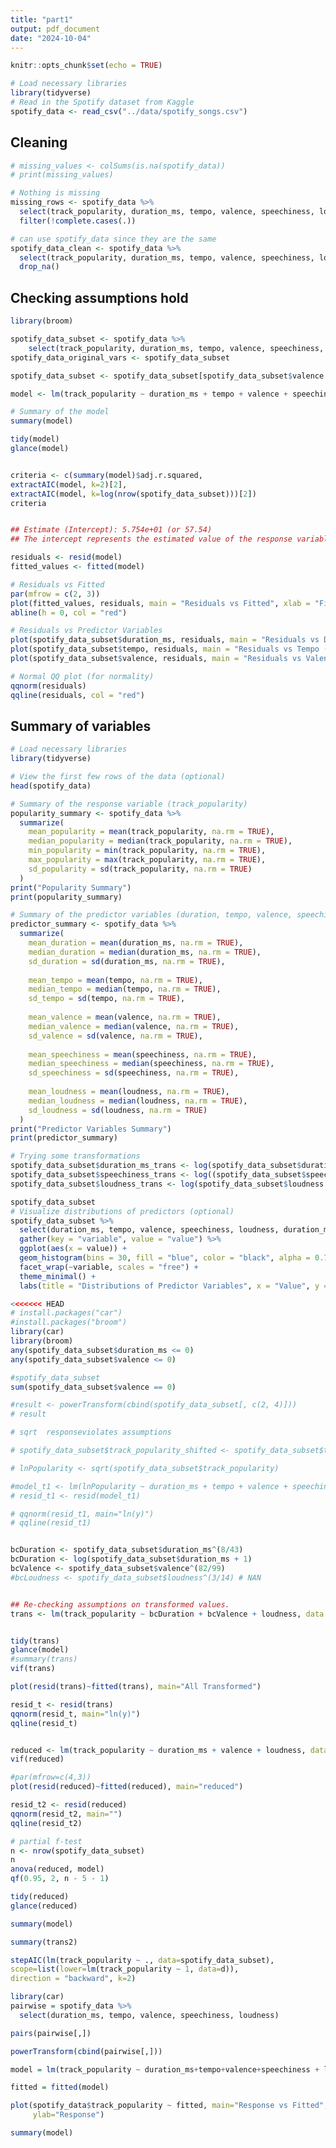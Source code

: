 ```yaml
---
title: "part1"
output: pdf_document
date: "2024-10-04"
---
```


```r
knitr::opts_chunk$set(echo = TRUE)
```

```r
# Load necessary libraries
library(tidyverse)
# Read in the Spotify dataset from Kaggle
spotify_data <- read_csv("../data/spotify_songs.csv")

```

## Cleaning

```r
# missing_values <- colSums(is.na(spotify_data))
# print(missing_values)

# Nothing is missing
missing_rows <- spotify_data %>%
  select(track_popularity, duration_ms, tempo, valence, speechiness, loudness) %>%
  filter(!complete.cases(.))

# can use spotify_data since they are the same
spotify_data_clean <- spotify_data %>%
  select(track_popularity, duration_ms, tempo, valence, speechiness, loudness) %>%
  drop_na()
```

## Checking assumptions hold
```r
library(broom)

spotify_data_subset <- spotify_data %>%
    select(track_popularity, duration_ms, tempo, valence, speechiness, loudness)
spotify_data_original_vars <- spotify_data_subset

spotify_data_subset <- spotify_data_subset[spotify_data_subset$valence != 0, ]

model <- lm(track_popularity ~ duration_ms + tempo + valence + speechiness + loudness, data = spotify_data_subset)

# Summary of the model
summary(model)

tidy(model)
glance(model)


criteria <- c(summary(model)$adj.r.squared,
extractAIC(model, k=2)[2],
extractAIC(model, k=log(nrow(spotify_data_subset)))[2])
criteria


## Estimate (Intercept): 5.754e+01 (or 57.54)
## The intercept represents the estimated value of the response variable, track_popularity, when all predictor variables (duration, tempo, valence, speechiness, loudness) are equal to zero.

```
```r
residuals <- resid(model)
fitted_values <- fitted(model)

# Residuals vs Fitted
par(mfrow = c(2, 3))
plot(fitted_values, residuals, main = "Residuals vs Fitted", xlab = "Fitted values", ylab = "Residuals")
abline(h = 0, col = "red")

# Residuals vs Predictor Variables
plot(spotify_data_subset$duration_ms, residuals, main = "Residuals vs Duration (ms)", xlab = "Duration (ms)", ylab = "Residuals")
plot(spotify_data_subset$tempo, residuals, main = "Residuals vs Tempo (BPM)", xlab = "Tempo (BPM)", ylab = "Residuals")
plot(spotify_data_subset$valence, residuals, main = "Residuals vs Valence", xlab = "Valence", ylab = "Residuals")

# Normal QQ plot (for normality)
qqnorm(residuals)
qqline(residuals, col = "red")
```
## Summary of variables

```r
# Load necessary libraries
library(tidyverse)

# View the first few rows of the data (optional)
head(spotify_data)

# Summary of the response variable (track_popularity)
popularity_summary <- spotify_data %>%
  summarize(
    mean_popularity = mean(track_popularity, na.rm = TRUE),
    median_popularity = median(track_popularity, na.rm = TRUE),
    min_popularity = min(track_popularity, na.rm = TRUE),
    max_popularity = max(track_popularity, na.rm = TRUE),
    sd_popularity = sd(track_popularity, na.rm = TRUE)
  )
print("Popularity Summary")
print(popularity_summary)

# Summary of the predictor variables (duration, tempo, valence, speechiness, loudness)
predictor_summary <- spotify_data %>%
  summarize(
    mean_duration = mean(duration_ms, na.rm = TRUE),
    median_duration = median(duration_ms, na.rm = TRUE),
    sd_duration = sd(duration_ms, na.rm = TRUE),
    
    mean_tempo = mean(tempo, na.rm = TRUE),
    median_tempo = median(tempo, na.rm = TRUE),
    sd_tempo = sd(tempo, na.rm = TRUE),
    
    mean_valence = mean(valence, na.rm = TRUE),
    median_valence = median(valence, na.rm = TRUE),
    sd_valence = sd(valence, na.rm = TRUE),
    
    mean_speechiness = mean(speechiness, na.rm = TRUE),
    median_speechiness = median(speechiness, na.rm = TRUE),
    sd_speechiness = sd(speechiness, na.rm = TRUE),
    
    mean_loudness = mean(loudness, na.rm = TRUE),
    median_loudness = median(loudness, na.rm = TRUE),
    sd_loudness = sd(loudness, na.rm = TRUE)
  )
print("Predictor Variables Summary")
print(predictor_summary)

# Trying some transformations
spotify_data_subset$duration_ms_trans <- log(spotify_data_subset$duration_ms + 1)
spotify_data_subset$speechiness_trans <- log((spotify_data_subset$speechiness + 1e-5) / (1 - spotify_data_subset$speechiness + 1e-5))
spotify_data_subset$loudness_trans <- log(spotify_data_subset$loudness - min(spotify_data_subset$loudness) + 1)

spotify_data_subset
# Visualize distributions of predictors (optional)
spotify_data_subset %>%
  select(duration_ms, tempo, valence, speechiness, loudness, duration_ms_trans, loudness_trans, speechiness_trans) %>%
  gather(key = "variable", value = "value") %>%
  ggplot(aes(x = value)) +
  geom_histogram(bins = 30, fill = "blue", color = "black", alpha = 0.7) +
  facet_wrap(~variable, scales = "free") +
  theme_minimal() +
  labs(title = "Distributions of Predictor Variables", x = "Value", y = "Frequency")

```

```r
<<<<<<< HEAD
# install.packages("car")
#install.packages("broom")
library(car)
library(broom)
any(spotify_data_subset$duration_ms <= 0)
any(spotify_data_subset$valence <= 0)

#spotify_data_subset
sum(spotify_data_subset$valence == 0)

#result <- powerTransform(cbind(spotify_data_subset[, c(2, 4)]))
# result

# sqrt  responseviolates assumptions

# spotify_data_subset$track_popularity_shifted <- spotify_data_subset$track_popularity + + abs(min(spotify_data_subset$track_popularity)) + 1

# lnPopularity <- sqrt(spotify_data_subset$track_popularity)

#model_t1 <- lm(lnPopularity ~ duration_ms + tempo + valence + speechiness + loudness, data = spotify_data_subset)
# resid_t1 <- resid(model_t1)

# qqnorm(resid_t1, main="ln(y)")
# qqline(resid_t1)


bcDuration <- spotify_data_subset$duration_ms^(8/43)
bcDuration <- log(spotify_data_subset$duration_ms + 1)
bcValence <- spotify_data_subset$valence^(82/99)
#bcLoudness <- spotify_data_subset$loudness^(3/14) # NAN


## Re-checking assumptions on transformed values.
trans <- lm(track_popularity ~ bcDuration + bcValence + loudness, data = spotify_data_subset)


tidy(trans)
glance(model)
#summary(trans)
vif(trans)

plot(resid(trans)~fitted(trans), main="All Transformed")

resid_t <- resid(trans)
qqnorm(resid_t, main="ln(y)")
qqline(resid_t)


reduced <- lm(track_popularity ~ duration_ms + valence + loudness, data = spotify_data_subset)
vif(reduced)

#par(mfrow=c(4,3))
plot(resid(reduced)~fitted(reduced), main="reduced")

resid_t2 <- resid(reduced)
qqnorm(resid_t2, main="")
qqline(resid_t2)
```

```r
# partial f-test
n <- nrow(spotify_data_subset)
n
anova(reduced, model) 
qf(0.95, 2, n - 5 - 1)

tidy(reduced)
glance(reduced)
```


```r


summary(model)

summary(trans2)

stepAIC(lm(track_popularity ~ ., data=spotify_data_subset),
scope=list(lower=lm(track_popularity ~ 1, data=d)),
direction = "backward", k=2)
```

```r
library(car)
pairwise = spotify_data %>%
  select(duration_ms, tempo, valence, speechiness, loudness)

pairs(pairwise[,])

powerTransform(cbind(pairwise[,]))

model = lm(track_popularity ~ duration_ms+tempo+valence+speechiness + loudness, spotify_data)

fitted = fitted(model)

plot(spotify_data$track_popularity ~ fitted, main="Response vs Fitted", xlab="Fitted",
     ylab="Response")

summary(model)
```
